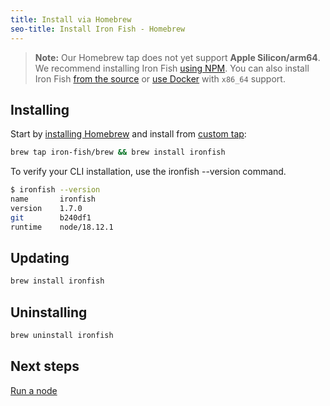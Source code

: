 ```yaml
---
title: Install via Homebrew
seo-title: Install Iron Fish - Homebrew
---
```


> **Note:** Our Homebrew tap does not yet support **Apple Silicon/arm64**. We recommend installing Iron Fish [using NPM](/use/get-started/installation#install-or-update-iron-fish-win-mac). You can also install Iron Fish [from the source](#from-source) or [use Docker](#using-docker) with `x86_64` support.

## Installing

Start by [installing Homebrew](https://brew.sh) and install from [custom tap](https://github.com/iron-fish/homebrew-brew):

```sh
brew tap iron-fish/brew && brew install ironfish
```

To verify your CLI installation, use the ironfish --version command.

```sh
$ ironfish --version
name       ironfish
version    1.7.0
git        b240df1
runtime    node/18.12.1
```

## Updating

```sh
brew install ironfish
```

## Uninstalling

```sh
brew uninstall ironfish
```

## Next steps

[Run a node](/use/get-started/run-a-node)
